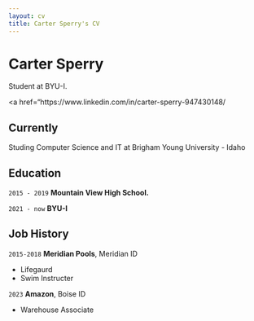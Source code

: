 ```yaml
---
layout: cv
title: Carter Sperry's CV
---
```

# Carter Sperry
Student at BYU-I.

<div id="webaddress">
<a href="https://www.linkedin.com/in/carter-sperry-947430148/</a>
</div>


## Currently

Studing Computer Science and IT at Brigham Young University - Idaho


## Education

`2015 - 2019`
__Mountain View High School.__

`2021 - now`
__BYU-I__


## Job History

`2015-2018`
__Meridian Pools__, Meridian ID

- Lifegaurd
- Swim Instructer

`2023`
__Amazon__, Boise ID

- Warehouse Associate



<!-- ### Footer

Last updated: January 20 2024 -->
